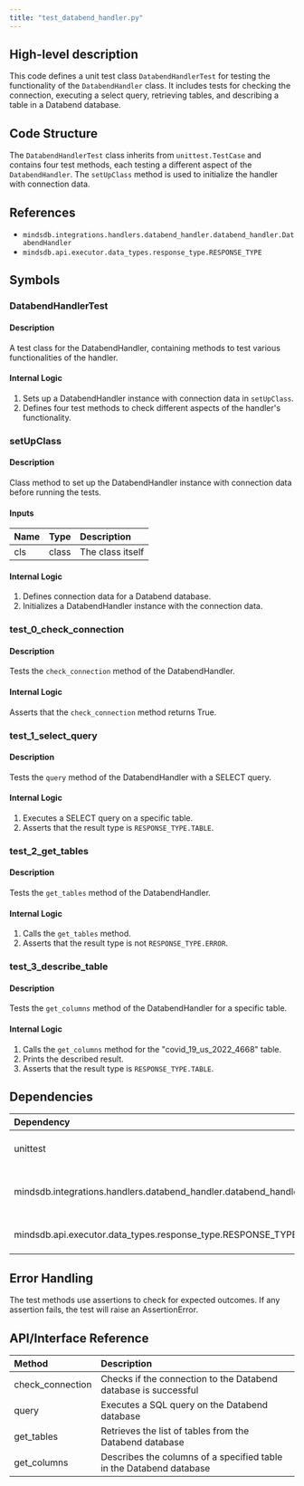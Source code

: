 ```yaml
---
title: "test_databend_handler.py"
---
```


## High-level description
This code defines a unit test class `DatabendHandlerTest` for testing the functionality of the `DatabendHandler` class. It includes tests for checking the connection, executing a select query, retrieving tables, and describing a table in a Databend database.

## Code Structure
The `DatabendHandlerTest` class inherits from `unittest.TestCase` and contains four test methods, each testing a different aspect of the `DatabendHandler`. The `setUpClass` method is used to initialize the handler with connection data.

## References
- `mindsdb.integrations.handlers.databend_handler.databend_handler.DatabendHandler`
- `mindsdb.api.executor.data_types.response_type.RESPONSE_TYPE`

## Symbols

### DatabendHandlerTest
#### Description
A test class for the DatabendHandler, containing methods to test various functionalities of the handler.

#### Internal Logic
1. Sets up a DatabendHandler instance with connection data in `setUpClass`.
2. Defines four test methods to check different aspects of the handler's functionality.

### setUpClass
#### Description
Class method to set up the DatabendHandler instance with connection data before running the tests.

#### Inputs
| Name | Type | Description |
|:-----|:-----|:------------|
| cls | class | The class itself |

#### Internal Logic
1. Defines connection data for a Databend database.
2. Initializes a DatabendHandler instance with the connection data.

### test_0_check_connection
#### Description
Tests the `check_connection` method of the DatabendHandler.

#### Internal Logic
Asserts that the `check_connection` method returns True.

### test_1_select_query
#### Description
Tests the `query` method of the DatabendHandler with a SELECT query.

#### Internal Logic
1. Executes a SELECT query on a specific table.
2. Asserts that the result type is `RESPONSE_TYPE.TABLE`.

### test_2_get_tables
#### Description
Tests the `get_tables` method of the DatabendHandler.

#### Internal Logic
1. Calls the `get_tables` method.
2. Asserts that the result type is not `RESPONSE_TYPE.ERROR`.

### test_3_describe_table
#### Description
Tests the `get_columns` method of the DatabendHandler for a specific table.

#### Internal Logic
1. Calls the `get_columns` method for the "covid_19_us_2022_4668" table.
2. Prints the described result.
3. Asserts that the result type is `RESPONSE_TYPE.TABLE`.

## Dependencies
| Dependency | Purpose |
|:-----------|:--------|
| unittest | Provides the testing framework |
| mindsdb.integrations.handlers.databend_handler.databend_handler.DatabendHandler | The main class being tested |
| mindsdb.api.executor.data_types.response_type.RESPONSE_TYPE | Enum for response types |

## Error Handling
The test methods use assertions to check for expected outcomes. If any assertion fails, the test will raise an AssertionError.

## API/Interface Reference
| Method | Description |
|:-------|:------------|
| check_connection | Checks if the connection to the Databend database is successful |
| query | Executes a SQL query on the Databend database |
| get_tables | Retrieves the list of tables from the Databend database |
| get_columns | Describes the columns of a specified table in the Databend database |
